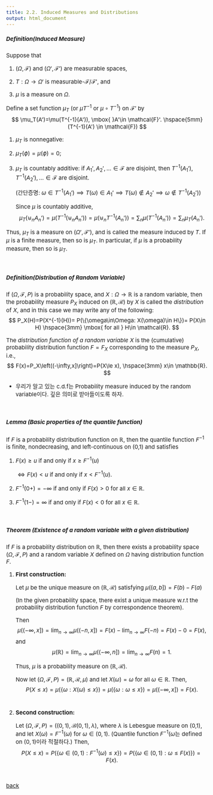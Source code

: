 ```yaml
---
title: 2.2. Induced Measures and Distributions
output: html_document
---
```



<style type="text/css">

body, td {
   font-size: 15px;
}
pre {
  font-size: 15px
}
</style>


##### Definition(Induced Measure)
Suppose that

1. $(\Omega,\mathcal{F})$ and $(\Omega',\mathcal{F}')$ are measurable spaces,

2. $T:\Omega\rightarrow \Omega'$ is measurable-$\mathcal{F}/\mathcal{F}'$, and

3. $\mu$ is a measure on $\Omega$.

Define a set function $\mu_T$ (or $\mu T^{-1}$ or $\mu \circ T^{-1}$) on $\mathcal{F}'$ by
$$
\mu_T(A')=\mu(T^{-1}(A')), \mbox{ }A'\in \mathcal{F}'. \hspace{5mm}(T^{-1}(A') \in \mathcal{F})
$$


1. $\mu_T$ is nonnegative:

2. $\mu_T(\phi)=\mu(\phi)=0$;

3. $\mu_T$ is countably additive: if $A_1', A_2',\ldots\in \mathcal{F}$ are disjoint, then $T^{-1}(A_1'), T^{-1}(A_2'),\ldots\in \mathcal{F}$ are disjoint.

      $\left(\mbox{간단증명: }\omega\in T^{-1}(A_1')\implies T(\omega)\in A_1'\implies T(\omega)\notin A_2'\implies \omega\notin T^{-1}(A_2')\right)$
 
   Since $\mu$ is countably additive, 
   $$
    \mu_T(\uplus_n A_n')=\mu(T^{-1}(\uplus_n A_n'))=\mu(\uplus_n T^{-1}(A_n'))=\sum_n \mu( T^{-1}(A_n'))=\sum_n\mu_T(A_n').
   $$

Thus, $\mu_T$ is a measure on $(\Omega', \mathcal{F}')$, and is called the measure induced by $T$. If $\mu$ is a finite measure, then so is $\mu_T$. In particular, if $\mu$ is a probability measure, then so is $\mu_T$. 

&nbsp;&nbsp;

##### Definition(Distribution of Random Variable)
If $(\Omega, \mathcal{F}, P)$ is a probability space, and $X:\Omega\rightarrow \mathbb{R}$ is a random variable, then the probability measure $P_X$ induced on $(\mathbb{R},\mathcal{R})$ by $X$ is called the *distribution* of $X$, and in this case we may write any of the following:
$$
P_X(H)=P(X^{-1}(H))= P(\{\omega\in\Omega: X(\omega)\in H\})= P(X\in H) \hspace{3mm} \mbox{ for all } H\in \mathcal{R}.
$$

The *distribution function of a random variable* $X$ is the (cumulative) probability distribution function $F=F_X$ corresponding to the measure $P_X$, i.e.,
$$
F(x)=P_X\left((-\infty,x]\right)=P(X\le x), \hspace{3mm} x\in \mathbb{R}.
$$

  * 우리가 알고 있는 c.d.f는 Probability measure induced by the random variable이다. 깊은 의미로 받아들이도록 하자.
  

&nbsp;&nbsp;

##### Lemma (Basic properties of the quantile function)
If $F$ is a probability distribution function on $\mathbb{R}$, then the quantile function $F^{-1}$ is finite, nondecreasing, and left-continuous on (0,1) and satisfies

1. $F(x)\ge u$ if and only if $x\ge F^{-1}(u)$

    $\iff F(x)<u$ if and only if $x<F^{-1}(u)$. 


2. $F^{-1}(0+)=-\infty$ if and only if  $F(x)>0$ for all $x\in \mathbb{R}$.

3. $F^{-1}(1-)=\infty$ if and only if  $F(x)<0$ for all $x\in \mathbb{R}$.

&nbsp;&nbsp;

##### Theorem (Existence of a random variable with a given distribution)

If $F$ is a probability distribution on $\mathbb{R}$, then there exists a probability space $(\Omega, \mathcal{F}, P)$ and a random variable $X$ defined on $\Omega$ having distribution function $F$.

1. **First construction:**

   Let $\mu$ be the unique measure on $(\mathbb{R},\mathcal{R})$ satisfying $\mu((a,b])=F(b)-F(a)$ 
   
   (In the given probability space, there exist a unique measure w.r.t the probability distribution function $F$ by correspondence theorem). 
   
   Then
   $$
   \mu((-\infty,x])=\lim_{n\rightarrow \infty}   \mu((-n,x])=F(x)-\lim_{n\rightarrow \infty}F(-n)=F(x)-0=F(x),
   $$
and
$$
   \mu(\mathbb{R})=\lim_{n\rightarrow \infty}   \mu((-\infty,n])=\lim_{n\rightarrow \infty}F(n)=1.
$$

   Thus, $\mu$ is a probability measure on $(\mathbb{R},\mathcal{R})$.

   Now let $(\Omega, \mathcal{F},P)=(\mathbb{R},\mathcal{R},\mu)$ and let $X(\omega)=\omega$ for all $\omega\in \mathbb{R}$. Then,
$$
P(X\le x)=  \mu(\{\omega: X(\omega)\le x \})= \mu(\{\omega: \omega\le x \})=\mu((-\infty,x])=F(x).  
$$
&nbsp;

2. **Second construction:**

   Let $(\Omega, \mathcal{F},P)=((0,1),\mathcal{B}(0,1),\lambda)$, where $\lambda$ is Lebesgue measure on (0,1), and let $X(\omega)=F^{-1}(\omega)$ for $\omega\in (0,1)$. (Quantile function $F^{-1}(\omega$는 defined on $(0,1)$이라 적절하다.)
   Then,
$$
P(X\le x)= P(\{ \omega\in (0,1): F^{-1}(\omega)\le x \})= P(\{ \omega\in (0,1): \omega\le F(x) \})=F(x).
$$




&nbsp;&nbsp;


[back](../probability1.html)

